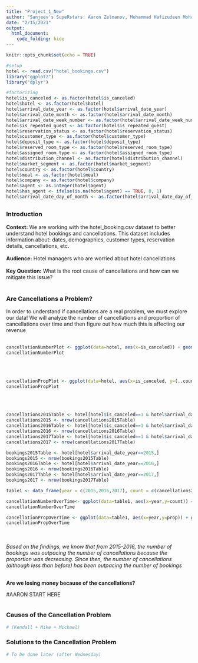 ```yaml
---
title: "Project_1_New"
author: "Sanjeev's SupeRstars: Aaron Zelmanov, Muhammad Hafizudeen Mohamad Saman, Nakul Chadha, Kendall Cohen, Michael Geraci, Michael Zhang"
date: "2/15/2021"
output:
  html_document:
    code_folding: hide
---
```


```r
knitr::opts_chunk$set(echo = TRUE)

#setup 
hotel <- read.csv("hotel_bookings.csv")
library("ggplot2")
library("dplyr")

#factorizing 
hotel$is_canceled <- as.factor(hotel$is_canceled)
hotel$hotel <- as.factor(hotel$hotel)
hotel$arrival_date_year <- as.factor(hotel$arrival_date_year)
hotel$arrival_date_month <- as.factor(hotel$arrival_date_month)
hotel$arrival_date_week_number <- as.factor(hotel$arrival_date_week_number)
hotel$is_repeated_guest <- as.factor(hotel$is_repeated_guest)
hotel$reservation_status <- as.factor(hotel$reservation_status)
hotel$customer_type <- as.factor(hotel$customer_type)
hotel$deposit_type <- as.factor(hotel$deposit_type)
hotel$reserved_room_type <- as.factor(hotel$reserved_room_type)
hotel$assigned_room_type <- as.factor(hotel$assigned_room_type)
hotel$distribution_channel <- as.factor(hotel$distribution_channel)
hotel$market_segment <- as.factor(hotel$market_segment)
hotel$country <- as.factor(hotel$country)
hotel$meal <- as.factor(hotel$meal)
hotel$company <- as.factor(hotel$company)
hotel$agent <- as.integer(hotel$agent)
hotel$has_agent <- ifelse(is.na(hotel$agent) == TRUE, 0, 1)
hotel$arrival_date_day_of_month <- as.factor(hotel$arrival_date_day_of_month)
```
## {.tabset}
### Introduction 

**Context:** We are working with the hotel_booking.csv dataset to better understand hotel bookings and cancellations. This dataset includes information about: dates, demographics, customer types, reservation details, cancellations, etc. <br /> <br />
**Audience:** Hotel managers who are worried about hotel cancellations <br /> <br />
**Key Question:** What is the root cause of cancellations and how can we mitigate this issue? <br /> <br />

### Are Cancellations a Problem? 
In order to understand if cancellations are a real problem, we must explore our data! We will analyze the number of cancellations and proportion of cancellations over time and then figure out how much this is affecting our revenue <br /> <br />

```r
cancellationNumberPlot <- ggplot(data=hotel, aes(x=is_canceled)) + geom_bar() + xlab("Not Cancelled or Cancelled") + ylab("Count") + ggtitle("Count of Reservations Not Cancelled vs Cancelled") + labs(caption=("Number of Cancellations = 44,224. Total reservations = 119,390")) + theme(plot.title = element_text(hjust = 0.5), plot.caption = element_text(hjust = 0.5))
cancellationNumberPlot 
```
<br /> <br />

```r
cancellationPropPlot <- ggplot(data=hotel, aes(x=is_canceled, y=(..count..)/sum(..count..) )) + geom_bar() + xlab("Not Cancelled or Cancelled") + ylab("Proportion") + ggtitle("Proportion of Reservations Not Cancelled vs Cancelled") + labs(caption=("More than a third of bookings (37%) were cancelled, which is a significant amount")) + theme(plot.title = element_text(hjust = 0.5), plot.caption = element_text(hjust = 0.5)) + theme(plot.title = element_text(hjust = 0.5))
cancellationPropPlot
```
<br /> <br />
```r
cancellations2015Table <- hotel[hotel$is_canceled==1 & hotel$arrival_date_year==2015,]
cancellations2015 <- nrow(cancellations2015Table)
cancellations2016Table <- hotel[hotel$is_canceled==1 & hotel$arrival_date_year==2016,]
cancellations2016 <- nrow(cancellations2016Table)
cancellations2017Table <- hotel[hotel$is_canceled==1 & hotel$arrival_date_year==2017,]
cancellations2017 <- nrow(cancellations2017Table)

bookings2015Table <- hotel[hotel$arrival_date_year==2015,]
bookings2015 <- nrow(bookings2015Table)
bookings2016Table <- hotel[hotel$arrival_date_year==2016,]
bookings2016 <- nrow(bookings2016Table)
bookings2017Table <- hotel[hotel$arrival_date_year==2017,]
bookings2017 <- nrow(bookings2017Table)

table1 <- data_frame(year = c(2015,2016,2017), count = c(cancellations2015,cancellations2016,cancellations2017), prop = c(cancellations2015/bookings2015,cancellations2016/bookings2016,cancellations2017/bookings2017))

cancellationNumberOverTime<- ggplot(data=table1, aes(x=year,y=count)) + ggtitle("Number of Cancellations over Time") + labs(x="Year", y="Count",caption=("The number of cancellations was increasing from 2015 to 2016 but has been showing an overall decrease since then")) + geom_line() + theme(plot.title = element_text(hjust = 0.5))
cancellationNumberOverTime

cancellationPropOverTime <- ggplot(data=table1, aes(x=year,y=prop)) + ggtitle("Proportion of Cancellations over Time") + labs(x="Year", y="Proportion",caption=("The proportion of cancellations was decreasing from 2015 to 2016 but has been showing an overall increase since then")) + geom_line() + theme(plot.title = element_text(hjust = 0.5))
cancellationPropOverTime
```
<br /> <br />
*Based on the findings, we know that from 2015-2016, the number of bookings was outpacing the number of cancellations because the proportion was decreasing. Since then, the number of cancellations (although less than before) has been outpacing the number of bookings*
<br /> <br />

**Are we losing money because of the cancellations?**

#AARON START HERE
```r

```


### Causes of the Cancellation Problem 
```r
# (Kendall + Mike + Michael)

```



### Solutions to the Cancellation Problem
```r
# To be done later (after Wednesday)
```

